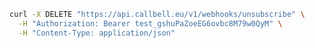```bash
curl -X DELETE "https://api.callbell.eu/v1/webhooks/unsubscribe" \
  -H "Authorization: Bearer test_gshuPaZoeEG6ovbc8M79w0QyM" \
  -H "Content-Type: application/json"
```
